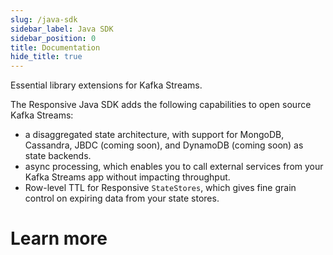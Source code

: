```yaml
---
slug: /java-sdk
sidebar_label: Java SDK
sidebar_position: 0
title: Documentation
hide_title: true
---
```



<div className={'flex flex-col text-center items-center text-4xl font-heading'}>
    Essential library extensions for Kafka Streams<span className={'text-orange-500'}>.</span>
</div>

The Responsive Java SDK adds the following capabilities to open source Kafka Streams:

* a disaggregated state architecture, with support for MongoDB, Cassandra, JBDC (coming soon), and DynamoDB (coming soon) as state backends.
* async processing, which enables you to call external services from your Kafka Streams app without impacting throughput.
* Row-level TTL for Responsive `StateStores`, which gives fine grain control on expiring data from your state stores.

# Learn more

<DocCardList />
